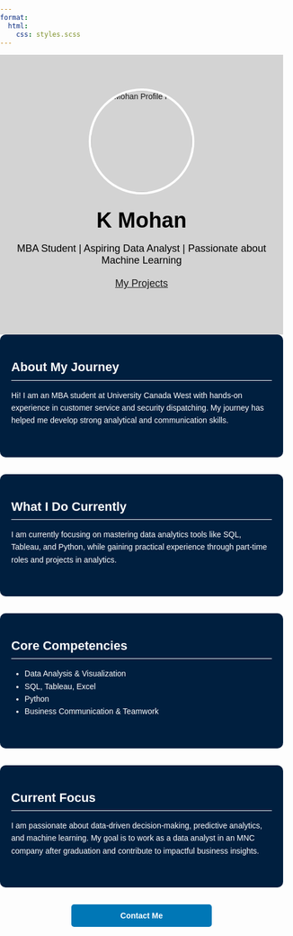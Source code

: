```yaml
---
format: 
  html:
    css: styles.scss
---
```


<style>
body {
  font-family: Arial, sans-serif;
  margin: 0;
  padding: 0;
}

/* Top Profile Section - Light Gray */
.cover {
  background-color: #D3D3D3; /* light gray */
  text-align: center;
  padding: 60px 20px;
}

/* Profile Photo */
.profile-photo {
  width: 180px;
  height: 180px;
  border-radius: 50%;
  object-fit: cover;
  margin-bottom: 15px;
  border: 4px solid #ffffff; /* white border around photo */
}

.cover h1 {
  font-size: 38px;
  margin: 10px 0;
  color: #000;
}

.cover p {
  font-size: 18px;
  margin-bottom: 20px;
  color: #000;
}

/* Top Button (Resume) */
.cover .resume-button {
  display: inline-block;
  margin-top: 10px;
  padding: 10px 20px;
  background-color: #0077b6; /* navy blue */
  color: #fff;
  text-decoration: none;
  border-radius: 5px;
  font-weight: bold;
}

/* Left-aligned sections - Navy Blue background, White text */
.main-content {
  max-width: 700px;
  margin: 0 auto;
  line-height: 1.6;
  padding: 40px 20px;
  color: #ffffff;
  background-color: #001f3f; /* navy blue */
  border-radius: 10px;
  margin-bottom: 30px;
}

/* Section Headings */
.main-content h2 {
  margin-top: 0;
  margin-bottom: 15px;
  font-size: 22px;
  border-bottom: 1px solid #ffffff;
  padding-bottom: 5px;
  color: #ffffff;
}

/* Bottom Contact Button */
.contact-button-bottom {
  display: block;
  width: 200px;
  margin: 30px auto 60px auto;
  padding: 12px 25px;
  background-color: #0077b6; /* navy blue */
  color: #fff;
  text-decoration: none;
  border-radius: 5px;
  text-align: center;
  font-weight: bold;
}
</style>

<!-- Top Profile Section -->
<div class="cover">
  <img src="K Mohan profile photo.jpeg" alt="K Mohan Profile Photo" class="profile-photo">
  <h1>K Mohan</h1>
  <p>MBA Student | Aspiring Data Analyst | Passionate about Machine Learning</p>
  <a href="resume.qmd" class="My Projects-button">[My Projects](projects.html){.btn}</a> 
</div>

<!-- About My Journey -->
<div class="main-content">
## About My Journey
Hi! I am an MBA student at University Canada West with hands-on experience in customer service and security dispatching. My journey has helped me develop strong analytical and communication skills.
</div>

<!-- What I Do Currently -->
<div class="main-content">
## What I Do Currently
I am currently focusing on mastering data analytics tools like SQL, Tableau, and Python, while gaining practical experience through part-time roles and projects in analytics.
</div>

<!-- Core Competencies -->
<div class="main-content">
## Core Competencies
- Data Analysis & Visualization  
- SQL, Tableau, Excel  
- Python  
- Business Communication & Teamwork
</div>

<!-- Current Focus -->
<div class="main-content">
## Current Focus
I am passionate about data-driven decision-making, predictive analytics, and machine learning. My goal is to work as a data analyst in an MNC company after graduation and contribute to impactful business insights.
</div>

<!-- Bottom Contact Button -->
<a href="contact.qmd" class="contact-button-bottom">Contact Me</a>
